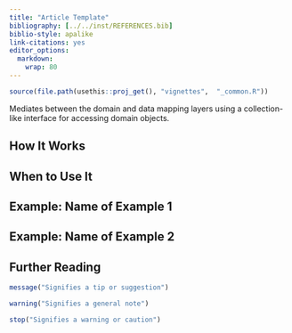---
title: "Article Template"
bibliography: [../../inst/REFERENCES.bib]
biblio-style: apalike
link-citations: yes
editor_options: 
  markdown: 
    wrap: 80
---

```{r, include = FALSE}
source(file.path(usethis::proj_get(), "vignettes",  "_common.R"))
```

<!-- One line about what the function does -->

Mediates between the domain and data mapping layers using a collection-like
interface for accessing domain objects.

<!-- Introduction Visual -->

<!-- Introduction Text -->

## How It Works

## When to Use It

## Example: Name of Example 1

## Example: Name of Example 2

## Further Reading


```{r, message=TRUE}
message("Signifies a tip or suggestion")
```

```{r, warning=TRUE}
warning("Signifies a general note")
```

```{r, error=TRUE}
stop("Signifies a warning or caution")
```
